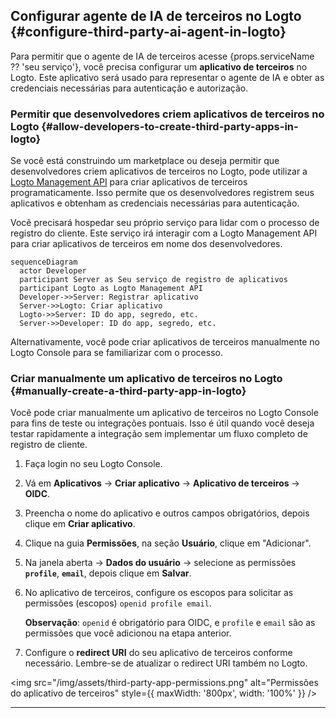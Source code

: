 
## Configurar agente de IA de terceiros no Logto \{#configure-third-party-ai-agent-in-logto}

Para permitir que o agente de IA de terceiros acesse {props.serviceName ?? 'seu serviço'}, você precisa configurar um **aplicativo de terceiros** no Logto. Este aplicativo será usado para representar o agente de IA e obter as credenciais necessárias para autenticação e autorização.

### Permitir que desenvolvedores criem aplicativos de terceiros no Logto \{#allow-developers-to-create-third-party-apps-in-logto}

Se você está construindo um marketplace ou deseja permitir que desenvolvedores criem aplicativos de terceiros no Logto, pode utilizar a [Logto Management API](/integrate-logto/interact-with-management-api) para criar aplicativos de terceiros programaticamente. Isso permite que os desenvolvedores registrem seus aplicativos e obtenham as credenciais necessárias para autenticação.

Você precisará hospedar seu próprio serviço para lidar com o processo de registro do cliente. Este serviço irá interagir com a Logto Management API para criar aplicativos de terceiros em nome dos desenvolvedores.

```mermaid
sequenceDiagram
  actor Developer
  participant Server as Seu serviço de registro de aplicativos
  participant Logto as Logto Management API
  Developer->>Server: Registrar aplicativo
  Server->>Logto: Criar aplicativo
  Logto->>Server: ID do app, segredo, etc.
  Server->>Developer: ID do app, segredo, etc.
```

Alternativamente, você pode criar aplicativos de terceiros manualmente no Logto Console para se familiarizar com o processo.

### Criar manualmente um aplicativo de terceiros no Logto \{#manually-create-a-third-party-app-in-logto}

Você pode criar manualmente um aplicativo de terceiros no Logto Console para fins de teste ou integrações pontuais. Isso é útil quando você deseja testar rapidamente a integração sem implementar um fluxo completo de registro de cliente.

1. Faça login no seu Logto Console.
2. Vá em <CloudLink to="/applications">**Aplicativos**</CloudLink> → **Criar aplicativo** → **Aplicativo de terceiros** -> **OIDC**.
3. Preencha o nome do aplicativo e outros campos obrigatórios, depois clique em **Criar aplicativo**.
4. Clique na guia **Permissões**, na seção **Usuário**, clique em "Adicionar".
5. Na janela aberta -> **Dados do usuário** -> selecione as permissões **`profile`**, **`email`**, depois clique em **Salvar**.
6. No aplicativo de terceiros, configure os escopos para solicitar as permissões (escopos) `openid profile email`.

   **Observação**: `openid` é obrigatório para OIDC, e `profile` e `email` são as permissões que você adicionou na etapa anterior.

7. Configure o **redirect URI** do seu aplicativo de terceiros conforme necessário. Lembre-se de atualizar o redirect URI também no Logto.

<img
  src="/img/assets/third-party-app-permissions.png"
  alt="Permissões do aplicativo de terceiros"
  style={{ maxWidth: '800px', width: '100%' }}
/>

---

<QuickStartsReference />
